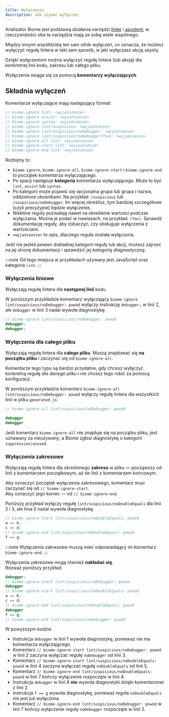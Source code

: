 ```yaml
---
title: Wyłączenia
description: Jak używać wyłączeń.
---
```


Analizator Biome jest podstawą działania narzędzi [linter](/linter) i [asystent](/assist); w rzeczywistości oba te narzędzia mają ze sobą wiele wspólnego.

Między innymi współdzielą ten sam silnik wyłączeń, co oznacza, że możesz wyłączyć regułę lintera w taki sam sposób, w jaki wyłączasz akcję asysty.

Dzięki wyłączeniom można wyłączyć regułę lintera (lub akcję) dla konkretnej linii kodu, zakresu lub całego pliku.

Wyłączenia osiąga się za pomocą **komentarzy wyłączających**.

## Składnia wyłączeń

Komentarze wyłączające mają następujący format:

```js
// biome-ignore lint: <wyjaśnienie>
// biome-ignore assist: <wyjaśnienie>
// biome-ignore syntax: <wyjaśnienie>
// biome-ignore lint/suspicious: <wyjaśnienie>
// biome-ignore lint/suspicious/noDebugger: <wyjaśnienie>
// biome-ignore lint/suspicious/noDebugger(foo): <wyjaśnienie>
// biome-ignore-all lint: <wyjaśnienie>
// biome-ignore-start lint: <wyjaśnienie>
// biome-ignore-end lint: <wyjaśnienie>
```

Rozbijmy to:

- `biome-ignore`, `biome-ignore-all`, `biome-ignore-start` i `biome-ignore-end` to początek komentarza wyłączającego.
- Po spacji następuje **kategoria** komentarza wyłączającego. Może to być `lint`, `assist` lub `syntax`.
- Po kategorii może pojawić się opcjonalna grupa lub grupa i nazwa, oddzielone ukośnikami. Na przykład: `/suspicious` lub `/suspicious/noDebugger`. Im więcej określisz, tym bardziej szczegółowe (czyli precyzyjne) będzie wyłączenie.
- Niektóre reguły pozwalają nawet na określenie wartości podczas wyłączania. Można je podać w nawiasach, na przykład: `(foo)`. Sprawdź dokumentację reguły, aby zobaczyć, czy obsługuje wyłączenia z wartościami.
- `<wyjaśnienie>` to opis, dlaczego reguła została wyłączona.

Jeśli nie jesteś pewien dokładnej kategorii reguły lub akcji, możesz zajrzeć na jej stronę dokumentacji i sprawdzić jej *kategorię diagnostyczną*.

:::note
Od tego miejsca w przykładach używany jest JavaScript oraz kategoria `lint`.
:::

### Wyłączenia liniowe

Wyłączają regułę lintera dla **następnej linii** kodu.

W poniższym przykładzie komentarz wyłączający `biome-ignore lint/suspicious/noDebugger: powód` wyłączy instrukcję `debugger;` w linii 2, ale `debugger` w linii 3 nadal wywoła diagnostykę:

```js title="file.js" ins={1}
// biome-ignore lint/suspicious/noDebugger: powód
debugger;
debugger;
```

### Wyłączenia dla całego pliku

Wyłączają regułę lintera dla **całego pliku**. Muszą znajdować się **na początku pliku** i zaczynać się od `biome-ignore-all`.

Komentarze tego typu są bardzo przydatne, gdy chcesz wyłączyć konkretną regułę *dla danego pliku* i nie chcesz tego robić za pomocą konfiguracji.

W poniższym przykładzie komentarz `biome-ignore-all lint/suspicious/noDebugger: powód` wyłączy regułę lintera dla wszystkich linii w pliku `generated.js`:

```js title="generated.js" ins={1}
// biome-ignore-all lint/suspicious/noDebugger: powód

debugger
debugger

```

Jeśli komentarz `biome-ignore-all` nie znajduje się na początku pliku, jest uznawany za *nieużywany*, a Biome zgłosi diagnostykę o kategorii `suppression/unused`.

### Wyłączenia zakresowe

Wyłączają regułę lintera dla określonego **zakresu** w pliku — począwszy od linii z komentarzem początkowym, aż do linii z komentarzem końcowym.

Aby oznaczyć początek wyłączenia zakresowego, komentarz musi zaczynać się od `// biome-ignore-start`.  
Aby oznaczyć jego koniec — od `// biome-ignore-end`.

Poniższy przykład wyłączy regułę `lint/suspicious/noDoubleEquals` dla linii 2 i 3, ale linia 5 nadal wywoła diagnostykę:

```js name="file.js" ins={1} ins={4}
// biome-ignore-start lint/suspicious/noDoubleEquals: powód
a == b;
c == d;
// biome-ignore-end lint/suspicious/noDoubleEquals: powód
f == g;
```

:::note
Wyłączenia zakresowe muszą mieć odpowiadający im komentarz `biome-ignore-end`.
:::

Wyłączenia zakresowe mogą również **nakładać się**.  
Rozważ poniższy przykład:

```js name="file.js"
debugger;
// biome-ignore-start lint/suspicious/noDebugger: powód
debugger
// biome-ignore-start lint/suspicious/noDoubleEquals: powód
a == b;
c == d;
// biome-ignore-end lint/suspicious/noDoubleEquals: powód
debugger
f == g;
// biome-ignore-end lint/suspicious/noDebugger: powód
```

W powyższym kodzie:

- Instrukcja `debugger` w linii 1 wywoła diagnostykę, ponieważ nie ma komentarza wyłączającego.
- Komentarz `// biome-ignore-start lint/suspicious/noDebugger: powód` w linii 2 zaczyna wyłączać regułę `noDebugger` od linii 3.
- Komentarz `// biome-ignore-start lint/suspicious/noDoubleEquals: powód` w linii 4 zaczyna wyłączać regułę `noDoubleEquals` od linii 5.
- Komentarz `// biome-ignore-end lint/suspicious/noDoubleEquals: powód` w linii 7 kończy wyłączenie rozpoczęte w linii 4.
- Instrukcja `debugger` w linii 8 **nie** wywoła diagnostyki dzięki komentarzowi z linii 2.
- Instrukcja `f == g` wywoła diagnostykę, ponieważ reguła `noDoubleEquals` nie jest już wyłączona.
- Komentarz `// biome-ignore-end lint/suspicious/noDebugger: powód` w linii 7 kończy wyłączenie reguły `noDebugger` rozpoczęte w linii 2.

